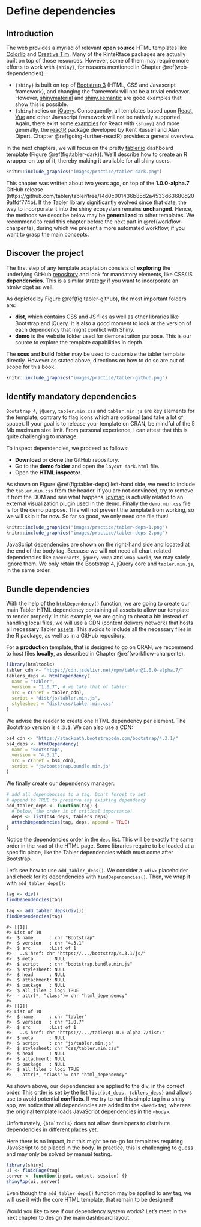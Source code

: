 # Define dependencies {#custom-templates-dependencies}

## Introduction
The web provides a myriad of relevant **open source** HTML templates like [Colorlib](https://colorlib.com) and [Creative Tim](https://www.creative-tim.com/bootstrap-themes/free). Many of the RinteRface packages are actually built on top of those resources. However, some of them may require more efforts to work with `{shiny}`, for reasons mentioned in Chapter \@ref(web-dependencies):

  * `{shiny}` is built on top of [Bootstrap 3](https://getbootstrap.com/docs/3.3/) (HTML, CSS and Javascript framework), and changing the framework will not be a trivial endeavor. However, [shinymaterial](https://github.com/ericrayanderson/shinymaterial) and [shiny.semantic](https://github.com/Appsilon/shiny.semantic) are good examples that show this is possible.
  * `{shiny}` relies on [jQuery](https://jquery.com). Consequently, all templates based upon [React](https://fr.reactjs.org), [Vue](https://vuejs.org) and other Javascript framework will not be natively supported. Again, there exist some [examples](https://github.com/alandipert/react-widget-demo/blob/master/app.R) for React with `{shiny}` and more generally,
the [reactR](https://react-r.github.io/reactR/) package developed by Kent Russell and Alan Dipert. Chapter \@ref(going-further-reactR) provides a general overview.

In the next chapters, we will focus on the pretty [tabler.io](https://preview-dev.tabler.io/layout-dark.html) dashboard template (Figure \@ref(fig:tabler-dark)). We'll describe how to create an R wrapper on top of it, thereby making it available for all shiny users. 

```r
knitr::include_graphics("images/practice/tabler-dark.png")
```

::: {.importantblock data-latex=""}
This chapter was written about two years ago, on top of the __1.0.0-alpha.7__ GitHub release (https://github.com/tabler/tabler/tree/14d0c001436b85d2a4533d63680d209affdf774b). 
If the Tabler library significantly evolved since that date, the way to incorporate it into 
the shiny ecosystem remains __unchanged__. Hence, the methods we describe below may be __generalized__ to other
templates. We recommend to read this chapter before the next part in \@ref(workflow-charpente), during
which we present a more automated workflow, if you want to grasp the main concepts.
:::

## Discover the project
The first step of any template adaptation consists of __exploring__ the underlying GitHub [repository](https://github.com/tabler/tabler/tree/14d0c001436b85d2a4533d63680d209affdf774b)
and look for mandatory elements, like CSS/JS __dependencies__. 
This is a similar strategy if you want to incorporate an htmlwidget as well. 

As depicted by Figure \@ref(fig:tabler-github), the most important folders are:

  - __dist__, which contains CSS and JS files as well as other libraries like Bootstrap and jQuery. 
  It is also a good moment to look at the version of each dependency that might conflict with Shiny.
  - __demo__ is the website folder used for demonstration purpose. 
  This is our source to explore the template capabilities in depth.
  
The __scss__ and __build__ folder may be used to customize the tabler template directly. However as stated above, directions on how to do so are out of scope for this book.  

```r
knitr::include_graphics("images/practice/tabler-github.png")
```

## Identify mandatory dependencies
`Bootstrap 4`, `jQuery`, `tabler.min.css` and `tabler.min.js` are key elements for the template, 
contrary to flag icons which are optional (and take a lot of space). 
If your goal is to release your template on CRAN, be mindful of the 5 Mb maximum size limit. 
From personal experience, I can attest that this is quite challenging to manage.

To inspect dependencies, we proceed as follows:

  - __Download__ or __clone__ the GitHub repository.
  - Go to the __demo folder__ and open the `layout-dark.html` file.
  - Open the __HTML inspector__.
  
As shown on Figure \@ref(fig:tabler-deps) left-hand side, we need to include the `tabler.min.css` from the header. If you are not convinced, try to remove it from the DOM and see what happens. [jqvmap](https://www.10bestdesign.com/jqvmap/) is actually related to an external visualization plugin used in the demo. Finally the `demo.min.css` file is for the demo purpose. 
This will not prevent the template from working, so we will skip it for now. So far so good, we only need one file thus!
  
```r
knitr::include_graphics("images/practice/tabler-deps-1.png")
knitr::include_graphics("images/practice/tabler-deps-2.png")
```

JavaScript dependencies are shown on the right-hand side and located at the end of the body tag. Because we will not need all chart-related dependencies like `apexcharts`, `jquery.vmap` and `vmap world`, we may safely ignore them. We only retain the Bootstrap 4, jQuery core and `tabler.min.js`, in the same order.

## Bundle dependencies
With the help of the `htmlDependency()` function, we are going to create our main Tabler HTML dependency containing all assets to allow our template to render properly. In this example, we are going to cheat a bit: instead of handling local files, we will use a CDN (content delivery network) that hosts all necessary Tabler [assets](https://www.jsdelivr.com/package/npm/tabler). This avoids to include all the necessary files in the R package, as well as in a GitHub repository.

::: {.warningblock data-latex=""}
For a __production__ template, that is designed to go on CRAN,
we recommend to host files __locally__, as described in Chapter \@ref(workflow-charpente).
:::

```r
library(htmltools)
tabler_cdn <- "https://cdn.jsdelivr.net/npm/tabler@1.0.0-alpha.7/"
tablers_deps <- htmlDependency(
  name = "tabler",
  version = "1.0.7", # we take that of tabler,
  src = c(href = tabler_cdn),
  script = "dist/js/tabler.min.js",
  stylesheet = "dist/css/tabler.min.css"
)
```

We advise the reader to create one HTML dependency per element. The Bootstrap version is `4.3.1`. We can also use a CDN:

```r
bs4_cdn <- "https://stackpath.bootstrapcdn.com/bootstrap/4.3.1/"
bs4_deps <- htmlDependency(
  name = "Bootstrap",
  version = "4.3.1",
  src = c(href = bs4_cdn),
  script = "js/bootstrap.bundle.min.js"
)
```

We finally create our dependency manager:

```r
# add all dependencies to a tag. Don't forget to set 
# append to TRUE to preserve any existing dependency
add_tabler_deps <- function(tag) {
  # below, the order is of critical importance!
  deps <- list(bs4_deps, tablers_deps)
  attachDependencies(tag, deps, append = TRUE)
}
```

Notice the dependencies order in the `deps` list. This will be exactly the same order in the `head` of the HTML page. Some libraries require to be loaded at a specific place, like the Tabler dependencies which must come after Bootstrap. 

Let's see how to use `add_tabler_deps()`. We consider a `<div>` placeholder and check for its dependencies with `findDependencies()`. 
Then, we wrap it with `add_tabler_deps()`:

```r
tag <- div()
findDependencies(tag)
```

```r
tag <- add_tabler_deps(div())
findDependencies(tag)
```

```
#> [[1]]
#> List of 10
#>  $ name      : chr "Bootstrap"
#>  $ version   : chr "4.3.1"
#>  $ src       :List of 1
#>   ..$ href: chr "https://.../bootstrap/4.3.1/js/"
#>  $ meta      : NULL
#>  $ script    : chr "bootstrap.bundle.min.js"
#>  $ stylesheet: NULL
#>  $ head      : NULL
#>  $ attachment: NULL
#>  $ package   : NULL
#>  $ all_files : logi TRUE
#>  - attr(*, "class")= chr "html_dependency"
#> 
#> [[2]]
#> List of 10
#>  $ name      : chr "tabler"
#>  $ version   : chr "1.0.7"
#>  $ src       :List of 1
#>   ..$ href: chr "https://.../tabler@1.0.0-alpha.7/dist/"
#>  $ meta      : NULL
#>  $ script    : chr "js/tabler.min.js"
#>  $ stylesheet: chr "css/tabler.min.css"
#>  $ head      : NULL
#>  $ attachment: NULL
#>  $ package   : NULL
#>  $ all_files : logi TRUE
#>  - attr(*, "class")= chr "html_dependency"
```

As shown above, our dependencies are applied to the div, in the correct order. This order is set by the list `list(bs4_deps, tablers_deps)` and allows use to avoid potential __conflicts__. If we try to run this simple tag in a shiny app, we notice that all dependencies are added to the `<head>` tag, whereas the original template loads JavaScript dependencies in the `<body>`. 

::: {.noteblock data-latex=""}
Unfortunately, `{htmltools}` does not allow developers to distribute dependencies in different places yet.
:::

Here there is no impact, but this might be no-go for templates requiring JavaScript to be placed in the body. In practice, this is challenging to guess and may only be solved by manual testing.

```r
library(shiny)
ui <- fluidPage(tag)
server <- function(input, output, session) {}
shinyApp(ui, server)
```

Even though the `add_tabler_deps()` function may be applied to any tag, we will use it with the core HTML template, that remain to be designed!

Would you like to see if our dependency system works? Let's meet in the next chapter to design the main dashboard layout.
